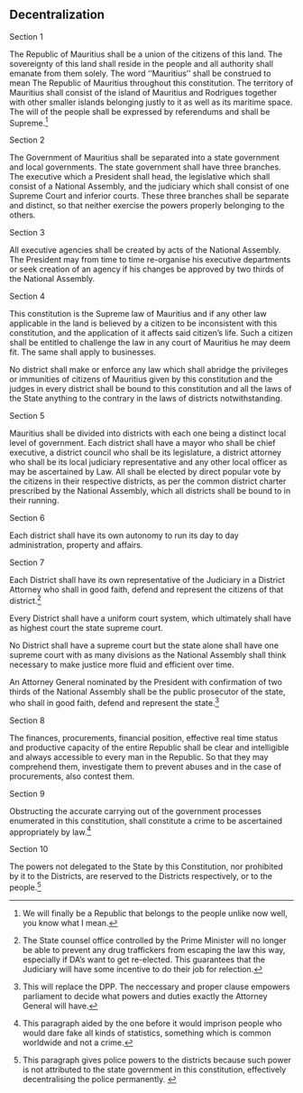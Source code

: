 

:::{.box .bs-right}

# Decentralization
:::


:::{.box .bs-bottom }


:::{.text-center} 
Section 1
:::

The Republic of Mauritius shall be a union of the citizens of this land. The sovereignty of this land shall reside in the people and all authority shall emanate from them solely. The word ''Mauritius'' shall be construed to mean The Republic of Mauritius throughout this constitution. The territory of Mauritius shall consist of the island of Mauritius and Rodrigues together with other smaller islands belonging justly to it as well as its maritime space. The will of the people shall be expressed by referendums and shall be Supreme.^[We will finally be a Republic that belongs to the people unlike now well, you know what I mean.] 

:::{.text-center} 
Section 2
:::

The Government of Mauritius shall be separated into a state government and local governments. The state government shall have three branches. The executive which a President shall head, the legislative which shall consist of a National Assembly, and the judiciary which shall consist of one Supreme Court and inferior courts. These three branches shall be separate and distinct, so that neither exercise the powers properly belonging to the others. 

:::{.text-center} 
Section 3
:::

All executive agencies shall be created by acts of the National Assembly. The President may from time to time re-organise his executive departments or seek creation of an agency if his changes be approved by two thirds of the National Assembly.

:::{.text-center} 
Section 4
:::

This constitution is the Supreme law of Mauritius and if any other law applicable in the land is believed by a citizen to be inconsistent with this constitution, and the application of it affects said citizen's life. Such a citizen shall be entitled to challenge the law in any court of Mauritius he may deem fit. The same shall apply to businesses. 

No district shall make or enforce any law which shall abridge the privileges or immunities of citizens of Mauritius given by this constitution and the judges in every district shall be bound to this constitution and all the laws of the State anything to the contrary in the laws of districts notwithstanding.

:::{.text-center} 
Section 5
:::

Mauritius shall be divided into districts with each one being a distinct local level of government. Each district shall have a mayor who shall be chief executive, a district council who shall be its legislature, a district attorney who shall be its local judiciary representative and any other local officer as may be ascertained by Law. All shall be elected by direct popular vote by the citizens in their respective districts, as per the common district charter prescribed by the National Assembly, which all districts shall be bound to in their running.

:::{.text-center} 
Section 6
:::

Each district shall have its own autonomy to run its day to day administration, property and affairs.


:::{.text-center} 
Section 7
:::

Each District shall have its own representative of the Judiciary in a District Attorney who shall in good faith, defend and represent the citizens of that district.^[The State counsel office controlled by the Prime Minister will no longer be able to prevent any drug traffickers from escaping the law this way, especially if DA's want to get re-elected. This guarantees that the Judiciary will have some incentive to do their job for relection.]

Every District shall have a uniform court system, which ultimately shall have as highest court the state supreme court.

No District shall have a supreme court but the state alone shall have one supreme court with as many divisions as the National Assembly shall think necessary to make justice more fluid and efficient over time.

An Attorney General nominated by the President with confirmation of two thirds of the National Assembly shall be the public prosecutor of the state, who shall in good faith, defend and represent the state.^[This will replace the DPP. The neccessary and proper clause empowers parliament to decide what powers and duties exactly the Attorney General will have.]



:::{.text-center} 
Section 8
:::

The finances, procurements, financial position, effective real time status and productive capacity of the entire Republic shall be clear and intelligible and always accessible to every man in the Republic. So that they may comprehend them, investigate them to prevent abuses and in the case of procurements, also contest them.

:::{.text-center} 
Section 9
:::

Obstructing the accurate carrying out of the government processes enumerated in this constitution, shall constitute a crime to be ascertained appropriately by law.^[This paragraph aided by the one before it would imprison people who would dare fake all kinds of statistics, something which is common worldwide and not a crime.]

:::{.text-center} 
Section 10
:::

The powers not delegated to the State by this Constitution, nor prohibited by it to the Districts, are reserved to the Districts respectively, or to the people.^[This paragraph gives police powers to the districts because such power is not attributed to the state government in this constitution, effectively decentralising the police permanently. ]

:::